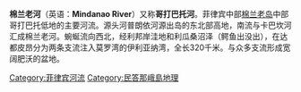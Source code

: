 {{noteTA
|T=zh-tw:民答那峨河; zh-cn:棉兰老河; zh-hk:棉蘭老河;
|1=zh-tw:民答那峨; zh-cn:棉兰老; zh-hk:棉蘭老;
}}
'''棉兰老河'''（英语：'''Mindanao River'''）又称'''哥打巴托河'''。菲律宾中部[[棉兰老岛|棉兰老岛]]中部哥打巴托低地的主要河流。源头河普朗依河源出岛的东北部高地，南流与卡巴坎河汇成棉兰老河。蜿蜒流向西北，经利邦岸洼地和利瓜桑沼泽（鳄鱼出没出），在达都皮昂分为两条支流注入莫罗湾的伊利亚纳湾，全长320千米。与众多支流形成宽阔肥沃的盆地。

[[Category:菲律宾河流|Category:菲律宾河流]]
[[Category:民答那峨島地理|Category:民答那峨島地理]]